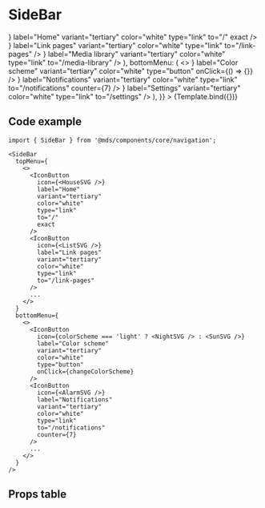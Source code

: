 
<Meta title="Components/core/navigation/SideBar" component={SideBar} />

# SideBar

<Description of={SideBar} />


<Canvas className="fullframe" withToolbar>
  <Story
    name="Default"
    args={{
      topMenu: (
        <>
          <IconButton
            icon={<HouseSVG />}
            label="Home"
            variant="tertiary"
            color="white"
            type="link"
            to="/"
            exact
          />
          <IconButton
            icon={<ListSVG />}
            label="Link pages"
            variant="tertiary"
            color="white"
            type="link"
            to="/link-pages"
          />
          <IconButton
            icon={<FolderSVG />}
            label="Media library"
            variant="tertiary"
            color="white"
            type="link"
            to="/media-library"
          />
        </>
      ),
      bottomMenu: (
        <>
          <IconButton
            icon={<NightSVG />}
            label="Color scheme"
            variant="tertiary"
            color="white"
            type="button"
            onClick={() => {}}
          />
          <IconButton
            icon={<AlarmSVG />}
            label="Notifications"
            variant="tertiary"
            color="white"
            type="link"
            to="/notifications"
            counter={7}
          />
          <IconButton
            icon={<GearSVG />}
            label="Settings"
            variant="tertiary"
            color="white"
            type="link"
            to="/settings"
          />
        </>
      ),
    }}
  >
    {Template.bind({})}
  </Story>
</Canvas>

## Code example

```tsx
import { SideBar } from '@mds/components/core/navigation';
```

```tsx
<SideBar
  topMenu={
    <>
      <IconButton
        icon={<HouseSVG />}
        label="Home"
        variant="tertiary"
        color="white"
        type="link"
        to="/"
        exact
      />
      <IconButton
        icon={<ListSVG />}
        label="Link pages"
        variant="tertiary"
        color="white"
        type="link"
        to="/link-pages"
      />
      ...
    </>
  }
  bottomMenu={
    <>
      <IconButton
        icon={colorScheme === 'light' ? <NightSVG /> : <SunSVG />}
        label="Color scheme"
        variant="tertiary"
        color="white"
        type="button"
        onClick={changeColorScheme}
      />
      <IconButton
        icon={<AlarmSVG />}
        label="Notifications"
        variant="tertiary"
        color="white"
        type="link"
        to="/notifications"
        counter={7}
      />
      ...
    </>
  }
/>
```

## Props table

<ArgsTable of={SideBar} />
